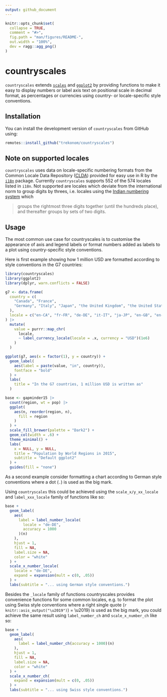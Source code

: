```yaml
---
output: github_document
---
```


<!-- README.md is generated from README.Rmd. Please edit that file -->

```r
knitr::opts_chunk$set(
  collapse = TRUE,
  comment = "#>",
  fig.path = "man/figures/README-",
  out.width = "100%",
  dev = ragg::agg_png()
)
```

# countryscales

<!-- badges: start -->
<!-- badges: end -->

`countryscales` extends [`scales`](https://scales.r-lib.org) and 
[`ggplot2`](https://ggplot2.tidyverse.org) by providing functions to make 
it easy to display numbers or label axis text on positional scale in decimal 
format, as percentages or currencies using country- or locale-specific style 
conventions.

## Installation

You can install the development version of `countryscales` from GitHub using:

``` r
remotes::install_github("trekonom/countryscales")
```


## Note on supported locales

`countryscales` uses data on locale-specific numbering formats from the Common Locale 
Data Repository ([CLDA](https://en.wikipedia.org/wiki/Common_Locale_Data_Repository)) 
provided for easy use in R by the [`i18n`](https://rich-iannone.github.io/i18n/) package. 
Currently `countryscales` supports 552 of the 574 locales listed in `i18n`.  Not 
supported are locales which deviate from the international norm to group digits 
by threes, i.e. locales using the 
[Indian numbering system](https://en.wikipedia.org/wiki/Indian_numbering_system) 
which

> groups the rightmost three digits together (until the hundreds place), and thereafter groups by sets of two digits.

## Usage

The most common use case for countryscales is to customise the appearance of 
axis and legend labels or format numbers added as labels to a plot using 
country-specific style conventions.

Here is first example showing how 1 million USD are formatted according to style 
conventions in the G7 countries:

```r
library(countryscales)
library(ggplot2)
library(dplyr, warn.conflicts = FALSE)

g7 <- data.frame(
  country = c(
    "Canada", "France",
    "Germany", "Italy", "Japan", "the United Kingdom", "the United States"
  ),
  locale = c("en-CA", "fr-FR", "de-DE", "it-IT", "ja-JP", "en-GB", "en-US")
) |>
  mutate(
    value = purrr::map_chr(
      locale,
      ~ label_currency_locale(locale = .x, currency = "USD")(1e6)
    )
  )

ggplot(g7, aes(x = factor(1), y = country)) +
  geom_label(
    aes(label = paste(value, "in", country)),
    fontface = "bold"
  ) +
  labs(
    title = "In the G7 countries, 1 million USD is written as"
  )
```

```r
base <- gapminder15 |>
  count(region, wt = pop) |>
  ggplot(
    aes(n, reorder(region, n),
      fill = region
    )
  ) +
  scale_fill_brewer(palette = "Dark2") +
  geom_col(width = .6) +
  theme_minimal() +
  labs(
    x = NULL, y = NULL,
    title = "Population by World Regions in 2015",
    subtitle = "Default ggplot2"
  ) +
  guides(fill = "none")
```

As a second example consider formatting a chart according to German style conventions 
where a dot (`.`) is used as the big mark.

Using `countryscales` this could be achieved using the `scale_x/y_xx_locale` 
and  `label_xxx_locale` family of functions like so:

```r
base +
  geom_label(
    aes(
      label = label_number_locale(
        locale = "de-DE",
        accuracy = 1000
      )(n)
    ),
    hjust = 1,
    fill = NA,
    label.size = NA,
    color = "white"
  ) +
  scale_x_number_locale(
    locale = "de-DE",
    expand = expansion(mult = c(0, .05))
  ) +
  labs(subtitle = "... using German style conventions.")
```

Besides the `_locale` family of functions countryscales provides 
convenience functions for some common locales, e.g. to format the plot using 
Swiss style conventions where a right single quote (`r knitr::asis_output("\u2019")`) = 
\\u2019) is used as the big mark, you could achieve the same result using `label_number_ch` 
and `scale_x_number_ch` like so:

```r
base +
  geom_label(
    aes(
      label = label_number_ch(accuracy = 1000)(n)
    ),
    hjust = 1,
    fill = NA,
    label.size = NA,
    color = "white"
  ) +
  scale_x_number_ch(
    expand = expansion(mult = c(0, .05))
  ) +
  labs(subtitle = "... using Swiss style conventions.")
```
